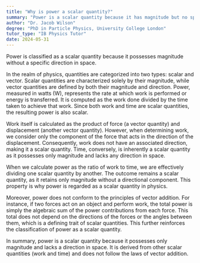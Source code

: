 ```yaml
---
title: "Why is power a scalar quantity?"
summary: "Power is a scalar quantity because it has magnitude but no specific direction in space."
author: "Dr. Jacob Wilson"
degree: "PhD in Particle Physics, University College London"
tutor_type: "IB Physics Tutor"
date: 2024-05-31
---
```


Power is classified as a scalar quantity because it possesses magnitude without a specific direction in space.

In the realm of physics, quantities are categorized into two types: scalar and vector. Scalar quantities are characterized solely by their magnitude, while vector quantities are defined by both their magnitude and direction. Power, measured in watts (W), represents the rate at which work is performed or energy is transferred. It is computed as the work done divided by the time taken to achieve that work. Since both work and time are scalar quantities, the resulting power is also scalar.

Work itself is calculated as the product of force (a vector quantity) and displacement (another vector quantity). However, when determining work, we consider only the component of the force that acts in the direction of the displacement. Consequently, work does not have an associated direction, making it a scalar quantity. Time, conversely, is inherently a scalar quantity as it possesses only magnitude and lacks any direction in space.

When we calculate power as the ratio of work to time, we are effectively dividing one scalar quantity by another. The outcome remains a scalar quantity, as it retains only magnitude without a directional component. This property is why power is regarded as a scalar quantity in physics.

Moreover, power does not conform to the principles of vector addition. For instance, if two forces act on an object and perform work, the total power is simply the algebraic sum of the power contributions from each force. This total does not depend on the directions of the forces or the angles between them, which is a defining trait of scalar quantities. This further reinforces the classification of power as a scalar quantity.

In summary, power is a scalar quantity because it possesses only magnitude and lacks a direction in space. It is derived from other scalar quantities (work and time) and does not follow the laws of vector addition.
    